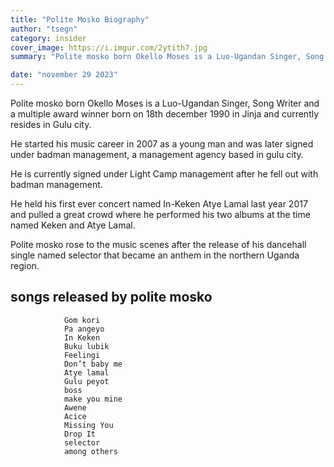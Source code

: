 ```yaml
---
title: "Polite Mosko Biography"
author: "tsegn"
category: insider
cover_image: https://i.imgur.com/2ytith7.jpg
summary: "Polite mosko born Okello Moses is a Luo-Ugandan Singer, Song Writer and a multiple award winner born on 18th december 1990 in Jinja"

date: "november 29 2023"
---
```


Polite mosko born Okello Moses is a Luo-Ugandan Singer, Song Writer and a multiple award winner born on 18th december 1990 in Jinja and currently resides in Gulu city.

<AdsComponent />

He started his music career in 2007 as a young man and was later signed under badman management, a management agency based in gulu city.

He is currently signed under Light Camp management after he fell out with badman management.

<AdsComponent />

He held his first ever concert named In-Keken Atye Lamal last year 2017 and pulled
a great crowd where he performed his two albums at the time named Keken and Atye
Lamal.

Polite mosko rose to the music scenes after the release of his dancehall single named selector that became an anthem in the northern Uganda region.

## songs released by polite mosko

                Gom kori
                Pa angeyo
                In Keken
                Buku lubik
                Feelingi
                Don’t baby me
                Atye lamal
                Gulu peyot
                boss
                make you mine
                Awene
                Acice
                Missing You
                Drop It
                selector
                among others
